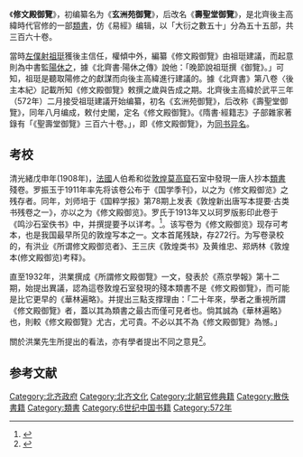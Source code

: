 《'''修文殿御覽'''》，初编纂名为《'''玄洲苑御覽'''》，后改名《'''壽聖堂御覽'''》，是北齊後主高緯時代官修的一部[[類書|類書]]，仿《易經》编辑，以「大衍之數五十」分為五十五部，共三百六十卷。

當時[[左僕射|左僕射]][[祖珽|祖珽]]獲後主信任，權傾中外，編纂《修文殿御覽》由祖珽建議，而起意則為中書監[[陽休之|陽休之]]，據《北齊書‧陽休之傳》說他：「晚節說祖珽撰《御覽》。」可知，祖珽是聽取陽修之的獻謀而向後主高緯進行建議的。據《北齊書》第八卷〈後主本紀〉記載所知《修文殿御覽》敕撰之歲與告成之期。北齊後主高緯於武平三年（572年）二月接受祖珽建議开始编纂，初名《玄洲苑御覽》，后改称《壽聖堂御覽》，同年八月编成，敕付史閣，定名《修文殿御覽》。《隋書‧經籍志》子部雜家著錄有「《聖壽堂御覽》三百六十卷。」，即《修文殿御覽》，为[[同书异名|同书异名]]。

==考校==

清光緒戊申年(1908年)，[[法國|法國]]人伯希和從[[敦煌莫高窟|敦煌莫高窟]]石室中發現一唐人抄本[[類書|類書]]殘卷。罗振玉于1911年率先将该卷公布于《国学季刊》，以之为《修文殿御览》之残存者。同年，刘师培于《国粹学报》第78期上发表《敦煌新出唐写本提要·古类书残卷之一》，亦以之为《修文殿御览》。罗氏于1913年又以珂罗版影印此卷于《鸣沙石室佚书》中，并撰提要予以详考。<ref>{{cite book
  | last =许建平
  | title =敦煌本《修文殿御览》录校补正
| journal=敦煌研究
  | year =2010
   }}</ref>。该写卷为《修文殿御览》现存可考本，也是我国最早所见的敦煌写本之一。文本首尾残缺，存272行。为写卷录校的，有洪业《所谓修文殿御览者》、王三庆《敦煌类书》及黄维忠、郑炳林《敦煌本(修文殿御览)考释》。

直至1932年，洪業撰成《所謂修文殿御覽》一文，發表於《燕京學報》第十二期，始提出異議，認為這卷敦煌石室發現的殘本類書不是《修文殿御覽》，而可能是比它更早的《華林遍略》。并提出三點支撑理由：「二十年來，學者之重視所謂《修文殿御覽》者，蓋以其為類書之最古而僅可見者也。倘其誠為《華林遍略》也，則較《修文殿御覽》尤古，尤可貴。不必以其不為《修文殿御覽》為憾。」

關於洪業先生所提出的看法，亦有學者提出不同之意見<ref>{{cite book
  | last =王三慶
  | title =《敦煌類書研究》之〈研究篇‧修文殿御覽〉
  | publisher =台北：麗文文化事業
  | year =民國82年
  | pages =16-21
   }}</ref>。

==参考文献==
{{Reflist|2}}

[[Category:北齐政府|Category:北齐政府]]
[[Category:北齐文化|Category:北齐文化]]
[[Category:北朝官修典籍|Category:北朝官修典籍]]
[[Category:散佚書籍|Category:散佚書籍]]
[[Category:類書|Category:類書]]
[[Category:6世纪中国书籍|Category:6世纪中国书籍]]
[[Category:572年|Category:572年]]